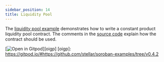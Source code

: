 ```yaml
---
sidebar_position: 14
title: Liquidity Pool
---
```


The [liquidity pool example] demonstrates how to write a constant product liquidity pool contract. The comments in the [source code] explain how the contract should be used.

[![Open in Gitpod](https://gitpod.io/button/open-in-gitpod.svg)][oigp]
[oigp]: https://gitpod.io/#https://github.com/stellar/soroban-examples/tree/v0.4.2

[liquidity pool example]: https://github.com/stellar/soroban-examples/tree/v0.4.2/liquidity_pool
[source code]: https://github.com/stellar/soroban-examples/blob/v0.4.2/liquidity_pool/src/lib.rs#L143
